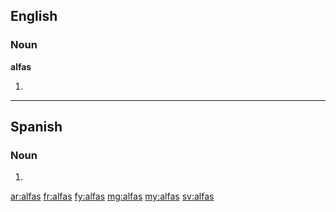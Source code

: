 ==English==

===Noun===
'''alfas'''

# {{plural of|[[alfa]]}}

----

==Spanish==

===Noun===
{{infl|es|noun form|g=f|g2=p}}

# {{plural of|[[alfa]]|lang=es|nocat=1}}

[[ar:alfas]]
[[fr:alfas]]
[[fy:alfas]]
[[mg:alfas]]
[[my:alfas]]
[[sv:alfas]]